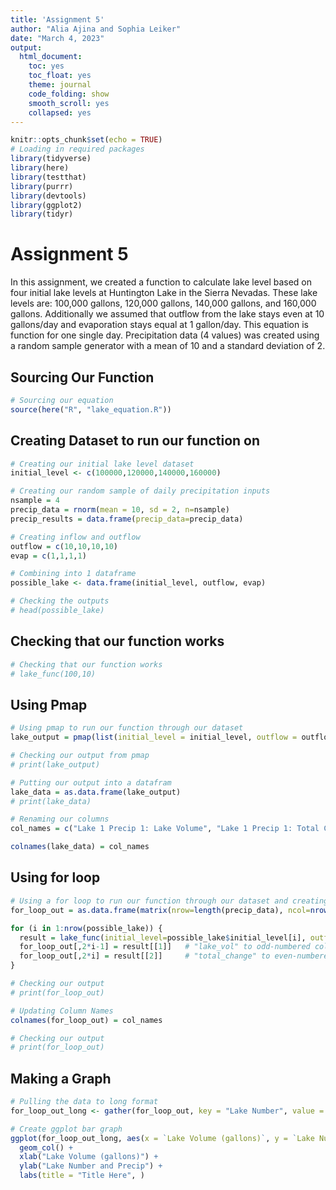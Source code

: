 ```yaml
---
title: 'Assignment 5'
author: "Alia Ajina and Sophia Leiker"
date: "March 4, 2023"
output:
  html_document:
    toc: yes
    toc_float: yes
    theme: journal
    code_folding: show
    smooth_scroll: yes
    collapsed: yes
---
```


```r
knitr::opts_chunk$set(echo = TRUE)
# Loading in required packages
library(tidyverse)
library(here)
library(testthat)
library(purrr)
library(devtools)
library(ggplot2)
library(tidyr)
```

# Assignment 5
In this assignment, we created a function to calculate lake level based on four initial lake levels at Huntington Lake in the Sierra Nevadas. These lake levels are: 100,000 gallons, 120,000 gallons, 140,000 gallons, and 160,000 gallons. Additionally we assumed that outflow from the lake stays even at 10 gallons/day and evaporation stays equal at 1 gallon/day. This equation is function for one single day. Precipitation data  (4 values) was created using a random sample generator with a mean of 10 and a standard deviation of 2.

## Sourcing Our Function
```r
# Sourcing our equation
source(here("R", "lake_equation.R"))
```

## Creating Dataset to run our function on
```r
# Creating our initial lake level dataset
initial_level <- c(100000,120000,140000,160000)

# Creating our random sample of daily precipitation inputs
nsample = 4
precip_data = rnorm(mean = 10, sd = 2, n=nsample)
precip_results = data.frame(precip_data=precip_data)

# Creating inflow and outflow 
outflow = c(10,10,10,10)
evap = c(1,1,1,1)

# Combining into 1 dataframe
possible_lake <- data.frame(initial_level, outflow, evap)

# Checking the outputs
# head(possible_lake)
```

## Checking that our function works
```r

# Checking that our function works
# lake_func(100,10)

```


## Using Pmap
```r

# Using pmap to run our function through our dataset
lake_output = pmap(list(initial_level = initial_level, outflow = outflow, evap = evap), lake_func, precip_data = precip_data)

# Checking our output from pmap
# print(lake_output)

# Putting our output into a datafram
lake_data = as.data.frame(lake_output)
# print(lake_data)

# Renaming our columns
col_names = c("Lake 1 Precip 1: Lake Volume", "Lake 1 Precip 1: Total Change", "Lake 2 Precip 2: Lake Volume", "Lake 2 Precip 2: Total Change", "Lake 3 Precip 3: Lake Volume", "Lake 3 Precip 3: Total Change", "Lake 4 Precip 4: Lake Volume", "Lake 4 Precip 4: Total Change")

colnames(lake_data) = col_names

```

## Using for loop
```r

# Using a for loop to run our function through our dataset and creating a dataframe
for_loop_out = as.data.frame(matrix(nrow=length(precip_data), ncol=nrow(possible_lake)))

for (i in 1:nrow(possible_lake)) {
  result = lake_func(initial_level=possible_lake$initial_level[i], outflow = possible_lake$outflow[i],evap = possible_lake$evap[i], precip_data = precip_data)
  for_loop_out[,2*i-1] = result[[1]]   # "lake_vol" to odd-numbered columns
  for_loop_out[,2*i] = result[[2]]     # "total_change" to even-numbered columns
}

# Checking our output
# print(for_loop_out)

# Updating Column Names
colnames(for_loop_out) = col_names

# Checking our output
# print(for_loop_out)
```

## Making a Graph
```r
# Pulling the data to long format
for_loop_out_long <- gather(for_loop_out, key = "Lake Number", value = "Lake Volume (gallons)", 1, 3, 5, 7)

# Create ggplot bar graph
ggplot(for_loop_out_long, aes(x = `Lake Volume (gallons)`, y = `Lake Number`)) +
  geom_col() +
  xlab("Lake Volume (gallons)") +
  ylab("Lake Number and Precip") +
  labs(title = "Title Here", )
```

